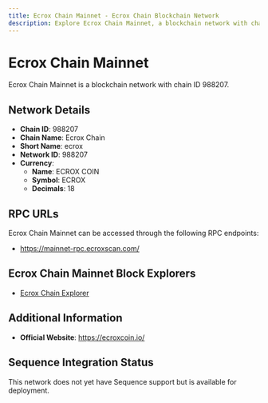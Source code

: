 ```yaml
--- 
title: Ecrox Chain Mainnet - Ecrox Chain Blockchain Network
description: Explore Ecrox Chain Mainnet, a blockchain network with chain ID 988207. Learn about its native currency, ECROX COIN, and how to interact with the network.
---
```


# Ecrox Chain Mainnet

Ecrox Chain Mainnet is a blockchain network with chain ID 988207.

## Network Details

- **Chain ID**: 988207
- **Chain Name**: Ecrox Chain
- **Short Name**: ecrox
- **Network ID**: 988207
- **Currency**: 
  - **Name**: ECROX COIN
  - **Symbol**: ECROX
  - **Decimals**: 18

## RPC URLs

Ecrox Chain Mainnet can be accessed through the following RPC endpoints:

- https://mainnet-rpc.ecroxscan.com/

## Ecrox Chain Mainnet Block Explorers

- [Ecrox Chain Explorer](https://ecroxscan.com)

## Additional Information

- **Official Website**: https://ecroxcoin.io/

## Sequence Integration Status

This network does not yet have Sequence support but is available for deployment.
